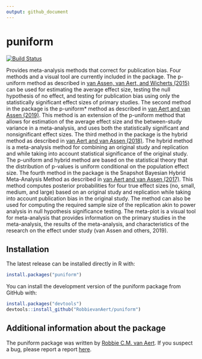 ```yaml
---
output: github_document
---
```


<!-- README.md is generated from README.Rmd. Please edit that file -->

# puniform

[![Build Status](https://travis-ci.org/RobbievanAert/puniform.svg?branch=master)](https://travis-ci.org/RobbievanAert/puniform)

Provides meta-analysis methods that correct for
    publication bias. Four methods and a visual tool are currently included in the package.
    The p-uniform method as described in [van Assen, van Aert, and Wicherts (2015)](http://dx.doi.org/10.1037/met0000025) 
    can be used for estimating the average effect size,
    testing the null hypothesis of no effect, and testing for publication bias 
    using only the statistically significant effect sizes of primary studies. The 
    second method in the package is the p-uniform* method as described in [van Aert and van Assen (2019)](https://osf.io/preprints/metaarxiv/zqjr9/). This method is an extension 
    of the p-uniform method that allows for estimation of the average effect size 
    and the between-study variance in a meta-analysis, and uses both the statistically 
    significant and nonsignificant effect sizes. The third method in the package 
    is the hybrid method as described in [van Aert and van Assen (2018)](https://link.springer.com/article/10.3758/s13428-017-0967-6). The hybrid method is a meta-analysis method 
    for combining an original study and replication and while taking into account 
    statistical significance of the  original study. The p-uniform and hybrid method 
    are based on the statistical theory that the distribution of p-values is 
    uniform conditional on the population effect size. The fourth method in the 
    package is the Snapshot Bayesian Hybrid Meta-Analysis Method as described in 
    [van Aert and van Assen (2017)](https://journals.plos.org/plosone/article?id=10.1371/journal.pone.0175302). This method 
    computes posterior probabilities for four true effect sizes (no, small, medium, 
    and large) based on an original study and replication while taking into account 
    publication bias in the original study. The method can also be used for computing 
    the required sample size of the replication akin to power analysis in null 
    hypothesis significance testing. The meta-plot is a visual tool for meta-analysis 
    that provides information on the primary studies in the meta-analysis, the 
    results of the meta-analysis, and characteristics of the research on the effect 
    under study (van Assen and others, 2019).

## Installation

The latest release can be installed directly in R with:

```r
install.packages("puniform")
```

You can install the development version of the puniform package from GitHub with:

```r
install.packages("devtools")
devtools::install_github("RobbievanAert/puniform")
```

## Additional information about the package

The puniform package was written by [Robbie C.M. van Aert](http://www.robbievanaert.com).
If you suspect a bug, please report a report [here](https://github.com/RobbievanAert/puniform/issues).
